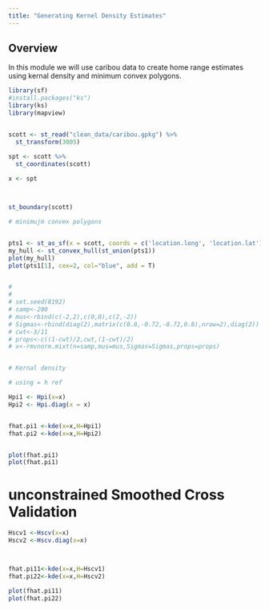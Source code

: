 ```yaml
---
title: "Generating Kernel Density Estimates"
---
```




## Overview

In this module we will use caribou data to create home range estimates using kernal density and minimum convex polygons. 



```r
library(sf)
#install.packages("ks")
library(ks)
library(mapview)


scott <- st_read("clean_data/caribou.gpkg") %>% 
  st_transform(3005)

spt <- scott %>% 
  st_coordinates(scott)
  
x <- spt



st_boundary(scott) 

# minimujm convex polygons


pts1 <- st_as_sf(x = scott, coords = c('location.long', 'location.lat'))
my_hull <- st_convex_hull(st_union(pts1))
plot(my_hull)
plot(pts1[1], cex=2, col="blue", add = T)


# 
# 
# set.seed(8192) 
# samp<-200 
# mus<-rbind(c(-2,2),c(0,0),c(2,-2)) 
# Sigmas<-rbind(diag(2),matrix(c(0.8,-0.72,-0.72,0.8),nrow=2),diag(2)) 
# cwt<-3/11 
# props<-c((1-cwt)/2,cwt,(1-cwt)/2) 
# x<-rmvnorm.mixt(n=samp,mus=mus,Sigmas=Sigmas,props=props)


# Kernal density 

# using = h ref 

Hpi1 <- Hpi(x=x)
Hpi2 <- Hpi.diag(x = x)


fhat.pi1 <-kde(x=x,H=Hpi1) 
fhat.pi2 <-kde(x=x,H=Hpi2)


plot(fhat.pi1)
plot(fhat.pi1)


```

# unconstrained Smoothed Cross Validation 

```r


Hscv1 <-Hscv(x=x)
Hscv2 <-Hscv.diag(x=x)



fhat.pi11<-kde(x=x,H=Hscv1) 
fhat.pi22<-kde(x=x,H=Hscv2)

plot(fhat.pi11)
plot(fhat.pi22)

```











